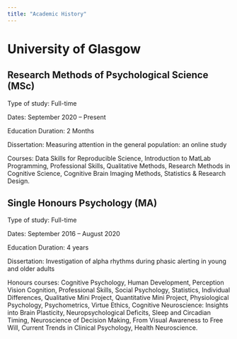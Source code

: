 ```yaml
---
title: "Academic History"
---
```


# University of Glasgow

## Research Methods of Psychological Science (MSc)

Type of study: Full-time

Dates: September 2020 – Present

Education Duration: 2 Months

Dissertation: Measuring attention in the general population: an online study

Courses: Data Skills for Reproducible Science, Introduction to MatLab Programming, Professional Skills, Qualitative Methods, Research Methods in Cognitive Science, Cognitive Brain Imaging Methods, Statistics & Research Design.

## Single Honours Psychology (MA)

Type of study: Full-time

Dates: September 2016 – August 2020

Education Duration: 4 years

Dissertation: Investigation of alpha rhythms during phasic alerting in young and older adults

Honours courses: Cognitive Psychology, Human Development, Perception Vision Cognition, Professional Skills, Social Psychology, Statistics, Individual Differences, Qualitative Mini Project, Quantitative Mini Project, Physiological Psychology, Psychometrics, Virtue Ethics, Cognitive Neuroscience: Insights into Brain Plasticity, Neuropsychological Deficits, Sleep and Circadian Timing, Neuroscience of Decision Making, From Visual Awareness to Free Will, Current Trends in Clinical Psychology, Health Neuroscience.